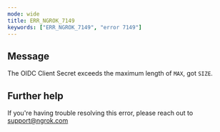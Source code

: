 ```yaml
---
mode: wide
title: ERR_NGROK_7149
keywords: ["ERR_NGROK_7149", "error 7149"]
---
```


## Message

The OIDC Client Secret exceeds the maximum length of `MAX`, got `SIZE`.

## Further help

If you're having trouble resolving this error, please reach out to [support@ngrok.com](mailto:support@ngrok.com?subject=Help%20with%20ERR_NGROK_7149)

